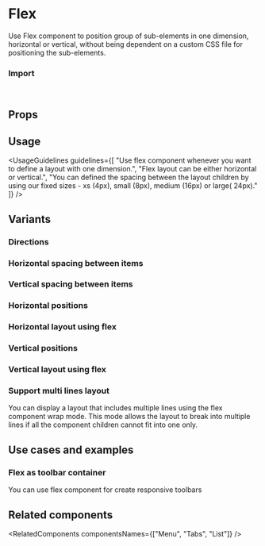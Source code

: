 
<Meta of={FlexStories} />

# Flex

Use Flex component to position group of sub-elements in one dimension, horizontal or vertical, without being dependent on a custom CSS file for positioning the sub-elements.

<Canvas of={FlexStories.Overview} />

### Import

```js
import { Flex } from "@vibe/core";
```

## Props

<PropsTable />

## Usage

<UsageGuidelines
  guidelines={[
    "Use flex component whenever you want to define a layout with one dimension.",
    "Flex layout can be either horizontal or vertical.",
    "You can defined the spacing between the layout children by using our fixed sizes - xs (4px), small (8px), medium (16px) or large( 24px)."
  ]}
/>

## Variants

### Directions

<Canvas of={FlexStories.Directions} />

### Horizontal spacing between items

<Canvas of={FlexStories.HorizontalSpacingBetweenItems} />

### Vertical spacing between items

<Canvas of={FlexStories.VerticalSpacingBetweenItems} />

### Horizontal positions

<Canvas of={FlexStories.HorizontalPositions} />

### Horizontal layout using flex

<Canvas of={FlexStories.HorizontalFlex} />

### Vertical positions

<Canvas of={FlexStories.VerticalPositions} />

### Vertical layout using flex

<Canvas of={FlexStories.VerticalFlex} />

### Support multi lines layout

You can display a layout that includes multiple lines using the flex component wrap mode.
This mode allows the layout to break into multiple lines if all the component children cannot fit into one only.

<Canvas of={FlexStories.SupportMultiLinesLayout} />

## Use cases and examples

### Flex as toolbar container

You can use flex component for create responsive toolbars

<Canvas of={FlexStories.FlexAsToolbarContainer} />

## Related components

<RelatedComponents componentsNames={["Menu", "Tabs", "List"]} />
